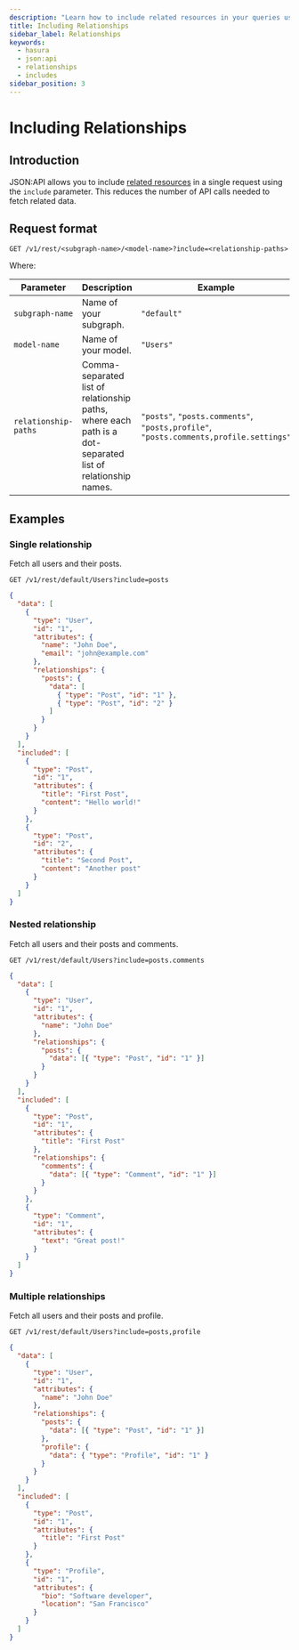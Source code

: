 ```yaml
---
description: "Learn how to include related resources in your queries using Hasura's JSON:API implementation"
title: Including Relationships
sidebar_label: Relationships
keywords:
  - hasura
  - json:api
  - relationships
  - includes
sidebar_position: 3
---
```


# Including Relationships

## Introduction

JSON:API allows you to include [related resources](https://jsonapi.org/format/#fetching-includes) in a single request
using the `include` parameter. This reduces the number of API calls needed to fetch related data.

## Request format

```http
GET /v1/rest/<subgraph-name>/<model-name>?include=<relationship-paths>
```

Where:

| Parameter            | Description                                                                                                | Example                                                                               |
| -------------------- | ---------------------------------------------------------------------------------------------------------- | ------------------------------------------------------------------------------------- |
| `subgraph-name`      | Name of your subgraph.                                                                                     | `"default"`                                                                           |
| `model-name`         | Name of your model.                                                                                        | `"Users"`                                                                             |
| `relationship-paths` | Comma-separated list of relationship paths, where each path is a dot-separated list of relationship names. | `"posts"`, `"posts.comments"`, `"posts,profile"`, `"posts.comments,profile.settings"` |

## Examples

### Single relationship

Fetch all users and their posts.

```http title="Request:"
GET /v1/rest/default/Users?include=posts
```

```json title="Response:"
{
  "data": [
    {
      "type": "User",
      "id": "1",
      "attributes": {
        "name": "John Doe",
        "email": "john@example.com"
      },
      "relationships": {
        "posts": {
          "data": [
            { "type": "Post", "id": "1" },
            { "type": "Post", "id": "2" }
          ]
        }
      }
    }
  ],
  "included": [
    {
      "type": "Post",
      "id": "1",
      "attributes": {
        "title": "First Post",
        "content": "Hello world!"
      }
    },
    {
      "type": "Post",
      "id": "2",
      "attributes": {
        "title": "Second Post",
        "content": "Another post"
      }
    }
  ]
}
```

### Nested relationship

Fetch all users and their posts and comments.

```http title="Request:"
GET /v1/rest/default/Users?include=posts.comments
```

```json title="Response:"
{
  "data": [
    {
      "type": "User",
      "id": "1",
      "attributes": {
        "name": "John Doe"
      },
      "relationships": {
        "posts": {
          "data": [{ "type": "Post", "id": "1" }]
        }
      }
    }
  ],
  "included": [
    {
      "type": "Post",
      "id": "1",
      "attributes": {
        "title": "First Post"
      },
      "relationships": {
        "comments": {
          "data": [{ "type": "Comment", "id": "1" }]
        }
      }
    },
    {
      "type": "Comment",
      "id": "1",
      "attributes": {
        "text": "Great post!"
      }
    }
  ]
}
```

### Multiple relationships

Fetch all users and their posts and profile.

```http title="Request:"
GET /v1/rest/default/Users?include=posts,profile
```

```json title="Response:"
{
  "data": [
    {
      "type": "User",
      "id": "1",
      "attributes": {
        "name": "John Doe"
      },
      "relationships": {
        "posts": {
          "data": [{ "type": "Post", "id": "1" }]
        },
        "profile": {
          "data": { "type": "Profile", "id": "1" }
        }
      }
    }
  ],
  "included": [
    {
      "type": "Post",
      "id": "1",
      "attributes": {
        "title": "First Post"
      }
    },
    {
      "type": "Profile",
      "id": "1",
      "attributes": {
        "bio": "Software developer",
        "location": "San Francisco"
      }
    }
  ]
}
```

